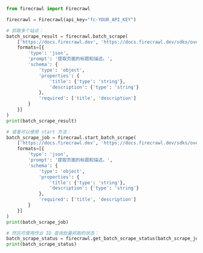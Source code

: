 ```python Python
from firecrawl import Firecrawl

firecrawl = Firecrawl(api_key="fc-YOUR_API_KEY")

# 抓取多个站点：
batch_scrape_result = firecrawl.batch_scrape(
    ['https://docs.firecrawl.dev', 'https://docs.firecrawl.dev/sdks/overview'], 
    formats=[{
        'type': 'json',
        'prompt': '提取页面的标题和描述。',
        'schema': {
            'type': 'object',
            'properties': {
                'title': {'type': 'string'},
                'description': {'type': 'string'}
            },
            'required': ['title', 'description']
        }
    }]
)
print(batch_scrape_result)

# 或者可以使用 start 方法：
batch_scrape_job = firecrawl.start_batch_scrape(
    ['https://docs.firecrawl.dev', 'https://docs.firecrawl.dev/sdks/overview'], 
    formats=[{
        'type': 'json',
        'prompt': '提取页面的标题和描述。',
        'schema': {
            'type': 'object',
            'properties': {
                'title': {'type': 'string'},
                'description': {'type': 'string'}
            },
            'required': ['title', 'description']
        }
    }]
)
print(batch_scrape_job)

# 然后可使用作业 ID 查询批量抓取的状态：
batch_scrape_status = firecrawl.get_batch_scrape_status(batch_scrape_job.id)
print(batch_scrape_status)
```
